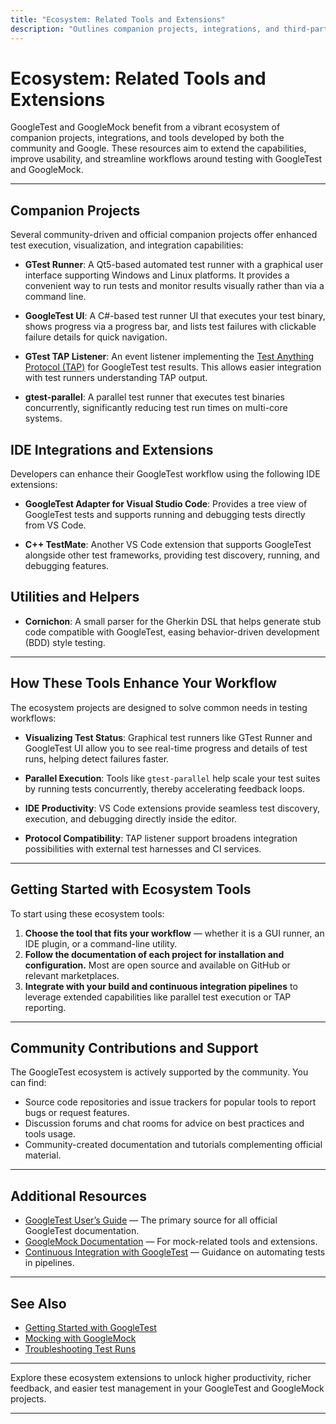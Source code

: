 ```yaml
---
title: "Ecosystem: Related Tools and Extensions"
description: "Outlines companion projects, integrations, and third-party tools built around GoogleTest and GoogleMock—such as GUI runners, VS Code extensions, or TAP listeners—that help users go further or solve workflow-specific needs."
---
```


# Ecosystem: Related Tools and Extensions

GoogleTest and GoogleMock benefit from a vibrant ecosystem of companion projects, integrations, and tools developed by both the community and Google. These resources aim to extend the capabilities, improve usability, and streamline workflows around testing with GoogleTest and GoogleMock.

---

## Companion Projects

Several community-driven and official companion projects offer enhanced test execution, visualization, and integration capabilities:

- **GTest Runner**: A Qt5-based automated test runner with a graphical user interface supporting Windows and Linux platforms. It provides a convenient way to run tests and monitor results visually rather than via a command line.
  
- **GoogleTest UI**: A C#-based test runner UI that executes your test binary, shows progress via a progress bar, and lists test failures with clickable failure details for quick navigation.
  
- **GTest TAP Listener**: An event listener implementing the [Test Anything Protocol (TAP)](https://en.wikipedia.org/wiki/Test_Anything_Protocol) for GoogleTest test results. This allows easier integration with test runners understanding TAP output.
  
- **gtest-parallel**: A parallel test runner that executes test binaries concurrently, significantly reducing test run times on multi-core systems.

## IDE Integrations and Extensions

Developers can enhance their GoogleTest workflow using the following IDE extensions:

- **GoogleTest Adapter for Visual Studio Code**: Provides a tree view of GoogleTest tests and supports running and debugging tests directly from VS Code.

- **C++ TestMate**: Another VS Code extension that supports GoogleTest alongside other test frameworks, providing test discovery, running, and debugging features.

## Utilities and Helpers

- **Cornichon**: A small parser for the Gherkin DSL that helps generate stub code compatible with GoogleTest, easing behavior-driven development (BDD) style testing.

---

## How These Tools Enhance Your Workflow

The ecosystem projects are designed to solve common needs in testing workflows:

- **Visualizing Test Status**: Graphical test runners like GTest Runner and GoogleTest UI allow you to see real-time progress and details of test runs, helping detect failures faster.

- **Parallel Execution**: Tools like `gtest-parallel` help scale your test suites by running tests concurrently, thereby accelerating feedback loops.

- **IDE Productivity**: VS Code extensions provide seamless test discovery, execution, and debugging directly inside the editor.

- **Protocol Compatibility**: TAP listener support broadens integration possibilities with external test harnesses and CI services.

---

## Getting Started with Ecosystem Tools

To start using these ecosystem tools:

1. **Choose the tool that fits your workflow** — whether it is a GUI runner, an IDE plugin, or a command-line utility.
2. **Follow the documentation of each project for installation and configuration.** Most are open source and available on GitHub or relevant marketplaces.
3. **Integrate with your build and continuous integration pipelines** to leverage extended capabilities like parallel test execution or TAP reporting.

---

## Community Contributions and Support

The GoogleTest ecosystem is actively supported by the community. You can find:

- Source code repositories and issue trackers for popular tools to report bugs or request features.
- Discussion forums and chat rooms for advice on best practices and tools usage.
- Community-created documentation and tutorials complementing official material.

---

## Additional Resources

- [GoogleTest User’s Guide](https://google.github.io/googletest/) — The primary source for all official GoogleTest documentation.
- [GoogleMock Documentation](https://google.github.io/googletest/gmock_for_dummies.html) — For mock-related tools and extensions.
- [Continuous Integration with GoogleTest](https://google.github.io/googletest/advanced.html#integrating-with-continuous-integration-cicd) — Guidance on automating tests in pipelines.

---

## See Also

- [Getting Started with GoogleTest](https://google.github.io/googletest/guides/core-workflows/getting-started)
- [Mocking with GoogleMock](https://google.github.io/googletest/guides/mocking)
- [Troubleshooting Test Runs](https://google.github.io/googletest/faq/troubleshooting/common-errors)

---

<Note>
Explore these ecosystem extensions to unlock higher productivity, richer feedback, and easier test management in your GoogleTest and GoogleMock projects.
</Note>

---